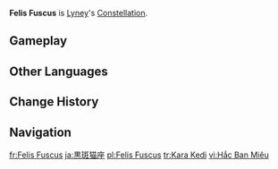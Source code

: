 {{Constellation Overview Infobox
|image       = Felis Fuscus
|character   = Lyney
|meaning     = Black Cat
}}
'''Felis Fuscus''' is [[Lyney]]'s [[Constellation]].

==Gameplay==
{{Constellation Table|Lyney}}

==Other Languages==
{{Other Languages
|en       = Felis Fuscus
|en_lang  = la
|en_tl    = Black Cat
|zhs      = 黒斑猫座
|zhs_rm   = Hēibānmāo-zuò
|zht      = 黑斑貓座
|zht_rm   = Hēibānmāo-zuò
|zh_tl    = Black-Striped Cat Constellation
|ja       = 黒斑猫座
|ja_rm    = Kokuhan Neko-za
|ja_tl    = Black Spotted Cat
|ko       = 검은얼룩고양이<->자리
|ko_tl    = Black Spotted Cat Constellation
|es       = Felis Fuscus
|fr       = Felis Fuscus
|ru       = Пятнистый кот
|ru_tl    = Spotted Cat
|th       = Felis Fuscus
|vi       = Cung Hắc Ban Miêu
|vi_tl    = 
|de       = Felis Fuscus
|id       = Felis Fuscus
|pt       = Felis Fuscus
|tr       = Kara Kedi
|tr_tl    = Black Cat
|it       = Felis Fuscus
}}

==Change History==
{{Change History|4.0}}

==Navigation==
{{Constellation Navbox}}

[[fr:Felis Fuscus]]
[[ja:黒斑猫座]]
[[pl:Felis Fuscus]]
[[tr:Kara Kedi]]
[[vi:Hắc Ban Miêu]]